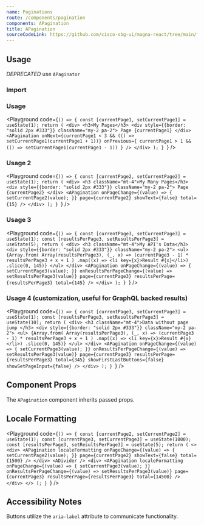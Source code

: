 ```yaml
---
name: Paginations
route: /components/pagination
components: APagination
title: APagination
sourceCodeLink: https://github.com/cisco-sbg-ui/magna-react/tree/main/framework/components/APagination
---
```


## Usage

_DEPRECATED_ use `APaginator`

### Import

<ComponentImport components="APagination" />

### Usage

<Playground
  code={`() => {
  const [currentPage1, setCurrentPage1] = useState(1);
  return (
    <div>
      <h3>My Pages</h3>
      <div style={{border: "solid 2px #333"}} className="my-2 pa-2">
        Page {currentPage1}
      </div>
      <APagination
        onNext={currentPage1 < 3 && (() => setCurrentPage1(currentPage1 + 1))}
        onPrevious={
          currentPage1 > 1 && (() => setCurrentPage1(currentPage1 - 1))
        }
      />
    </div>
  );
}
`}
/>

### Usage 2

<Playground
  code={`() => {
  const [currentPage2, setCurrentPage2] = useState(1);
  return (
    <div>
      <h3 className="mt-4">My Many Pages</h3>
      <div style={{border: "solid 2px #333"}} className="my-2 pa-2">
        Page {currentPage2}
      </div>
      <APagination
        onPageChange={(value) => {
          setCurrentPage2(value);
        }}
        page={currentPage2}
        showText={false}
        total={15}
      />
    </div>
  );
}
`}
/>

### Usage 3

<Playground
  code={`() => {
  const [currentPage3, setCurrentPage3] = useState(1);
  const [resultsPerPage3, setResultsPerPage3] = useState(5);
  return (
    <div>
      <h3 className="mt-4">My API's Data</h3>
      <div style={{border: "solid 2px #333"}} className="my-2 pa-2">
        <ul>
          {Array.from(
            Array(resultsPerPage3),
            (_, x) => (currentPage3 - 1) * resultsPerPage3 + x + 1
          )
            .map((x) => <li key={x}>Result #{x}</li>)
            .slice(0, 145)}
        </ul>
      </div>
      <APagination
        onPageChange={(value) => {
          setCurrentPage3(value);
        }}
        onResultsPerPageChange={(value) => setResultsPerPage3(value)}
        page={currentPage3}
        resultsPerPage={resultsPerPage3}
        total={145}
      />
    </div>
  );
}
`}
/>

### Usage 4 (customization, useful for GraphQL backed results)

<Playground
  code={`() => {
  const [currentPage3, setCurrentPage3] = useState(1);
  const [resultsPerPage3, setResultsPerPage3] = useState(10);
  return (
    <div>
      <h3 className="mt-4">Data without page jump </h3>
      <div style={{border: "solid 2px #333"}} className="my-2 pa-2">
        <ul>
          {Array.from(
            Array(resultsPerPage3),
            (_, x) => (currentPage3 - 1) * resultsPerPage3 + x + 1
          )
            .map((x) => <li key={x}>Result #{x}</li>)
            .slice(0, 145)}
        </ul>
      </div>
      <APagination
        onPageChange={(value) => {
          setCurrentPage3(value);
        }}
        onResultsPerPageChange={(value) => setResultsPerPage3(value)}
        page={currentPage3}
        resultsPerPage={resultsPerPage3}
        total={345}
        showFirstLastButtons={false}
        showSetPageInput={false}
      />
    </div>
  );
}
`}
/>

## Component Props

The `APagination` component inherits passed props.

<Props of="APagination" />

## Locale Formatting

<Playground
  code={`() => {
  const [currentPage2, setCurrentPage2] = useState(1);
  const [currentPage3, setCurrentPage3] = useState(1000);
  const [resultsPerPage3, setResultsPerPage3] = useState(5);
  return (
    <>
    <div>
      <APagination
        localeFormatting
        onPageChange={(value) => {
          setCurrentPage2(value);
        }}
        page={currentPage2}
        showText={false}
        total={1500}
      />
    </div>
    <ADivider />
    <div>
      <APagination
        localeFormatting
        onPageChange={(value) => {
          setCurrentPage3(value);
        }}
        onResultsPerPageChange={(value) => setResultsPerPage3(value)}
        page={currentPage3}
        resultsPerPage={resultsPerPage3}
        total={14500}
      />
    </div>
    </>
  );
}
`}
/>

## Accessibility Notes

Buttons utilize the `aria-label` attribute to communicate functionality.

